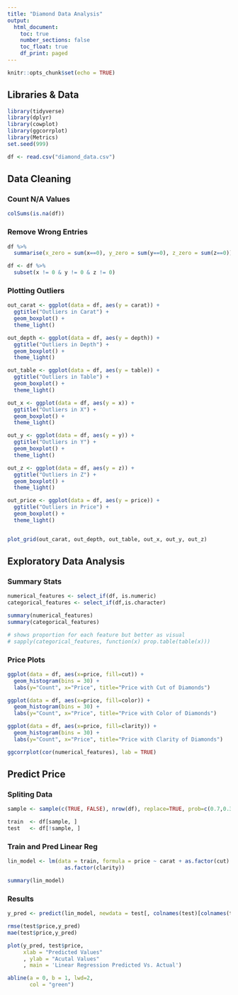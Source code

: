 ```yaml
---
title: "Diamond Data Analysis"
output: 
  html_document:
    toc: true
    number_sections: false
    toc_float: true
    df_print: paged
---
```


```r
knitr::opts_chunk$set(echo = TRUE)
```


## Libraries & Data 

```r

library(tidyverse)
library(dplyr)
library(cowplot)
library(ggcorrplot)
library(Metrics)
set.seed(999)

df <- read.csv("diamond_data.csv")

```

## Data Cleaning

### Count N/A Values
```r

colSums(is.na(df))

```

### Remove Wrong Entries

```r

df %>%
  summarise(x_zero = sum(x==0), y_zero = sum(y==0), z_zero = sum(z==0))

df <- df %>% 
  subset(x != 0 & y != 0 & z != 0)

```

### Plotting Outliers

```r

out_carat <- ggplot(data = df, aes(y = carat)) + 
  ggtitle("Outliers in Carat") + 
  geom_boxplot() + 
  theme_light()

out_depth <- ggplot(data = df, aes(y = depth)) + 
  ggtitle("Outliers in Depth") + 
  geom_boxplot() + 
  theme_light()

out_table <- ggplot(data = df, aes(y = table)) + 
  ggtitle("Outliers in Table") + 
  geom_boxplot() + 
  theme_light()

out_x <- ggplot(data = df, aes(y = x)) + 
  ggtitle("Outliers in X") + 
  geom_boxplot() + 
  theme_light()

out_y <- ggplot(data = df, aes(y = y)) + 
  ggtitle("Outliers in Y") + 
  geom_boxplot() + 
  theme_light()

out_z <- ggplot(data = df, aes(y = z)) + 
  ggtitle("Outliers in Z") + 
  geom_boxplot() + 
  theme_light()

out_price <- ggplot(data = df, aes(y = price)) + 
  ggtitle("Outliers in Price") + 
  geom_boxplot() + 
  theme_light()


plot_grid(out_carat, out_depth, out_table, out_x, out_y, out_z)

```



## Exploratory Data Analysis 

### Summary Stats 

```r

numerical_features <- select_if(df, is.numeric)
categorical_features <- select_if(df,is.character)

summary(numerical_features)
summary(categorical_features)

# shows proportion for each feature but better as visual 
# sapply(categorical_features, function(x) prop.table(table(x)))  

```

### Price Plots 

```r

ggplot(data = df, aes(x=price, fill=cut)) + 
  geom_histogram(bins = 30) +
  labs(y="Count", x="Price", title="Price with Cut of Diamonds") 

ggplot(data = df, aes(x=price, fill=color)) + 
  geom_histogram(bins = 30) +
  labs(y="Count", x="Price", title="Price with Color of Diamonds") 

ggplot(data = df, aes(x=price, fill=clarity)) + 
  geom_histogram(bins = 30) +
  labs(y="Count", x="Price", title="Price with Clarity of Diamonds") 

```

```r

ggcorrplot(cor(numerical_features), lab = TRUE)

```


## Predict Price  

### Spliting Data 
```r

sample <- sample(c(TRUE, FALSE), nrow(df), replace=TRUE, prob=c(0.7,0.3))

train  <- df[sample, ]
test   <- df[!sample, ]

```


### Train and Pred Linear Reg
```r

lin_model <- lm(data = train, formula = price ~ carat + as.factor(cut) + as.factor(color) + 
                  as.factor(clarity))

summary(lin_model)

```

### Results
```r

y_pred <- predict(lin_model, newdata = test[, colnames(test)[colnames(test) != 'price']])

rmse(test$price,y_pred)
mae(test$price,y_pred)

plot(y_pred, test$price,
     xlab = "Predicted Values"
     , ylab = "Acutal Values"
     , main = 'Linear Regression Predicted Vs. Actual')

abline(a = 0, b = 1, lwd=2,
       col = "green")

```

